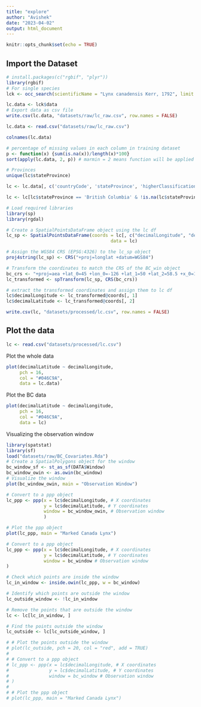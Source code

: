 ```yaml
---
title: "explore"
author: "Avishek"
date: "2023-04-02"
output: html_document
---
```


```r
knitr::opts_chunk$set(echo = TRUE)
```

## Import the Dataset

```r
# install.packages(c("rgbif", "plyr"))
library(rgbif)
# For single species
lck <- occ_search(scientificName = "Lynx canadensis Kerr, 1792", limit = 10164)
```


```r
lc.data <- lck$data
# Export data as csv file
write.csv(lc.data, "datasets/raw/lc_raw.csv", row.names = FALSE)
```

```r
lc.data <- read.csv("datasets/raw/lc_raw.csv")
```

```r
colnames(lc.data)
```

```r
# percentage of missing values in each column in training dataset
p <- function(x) {sum(is.na(x))/length(x)*100}
sort(apply(lc.data, 2, p)) # marmin = 2 means function will be applied in each column 
```

```r
# Provinces
unique(lc$stateProvince)
```


```r
lc <- lc.data[, c('countryCode', 'stateProvince', 'higherClassification', 'month', 'locality', 'higherGeography', 'sex', 'decimalLatitude', 'decimalLongitude', 'dateIdentified', 'coordinateUncertaintyInMeters', 'footprintWKT', 'country')]

lc <- lc[lc$stateProvince == 'British Columbia' & !is.na(lc$stateProvince) & !is.na(lc$decimalLatitude) & !is.na(lc$decimalLongitude),]
```


```r
# Load required libraries
library(sp)
library(rgdal)

# Create a SpatialPointsDataFrame object using the lc df
lc_sp <- SpatialPointsDataFrame(coords = lc[, c("decimalLongitude", "decimalLatitude")],
                                       data = lc)

# Assign the WGS84 CRS (EPSG:4326) to the lc_sp object
proj4string(lc_sp) <- CRS("+proj=longlat +datum=WGS84")

# Transform the coordinates to match the CRS of the BC_win object
bc_crs <- "+proj=aea +lat_0=45 +lon_0=-126 +lat_1=50 +lat_2=58.5 +x_0=1000000 +y_0=0 +datum=NAD83 +units=m +no_defs"
lc_transformed <- spTransform(lc_sp, CRS(bc_crs))

# extract the transformed coordinates and assign them to lc df
lc$decimalLongitude <- lc_transformed@coords[, 1]
lc$decimalLatitude <- lc_transformed@coords[, 2]
```


```r
write.csv(lc, "datasets/processed/lc.csv", row.names = FALSE)
```

## Plot the data

```r
lc <- read.csv("datasets/processed/lc.csv")
```

Plot the whole data

```r
plot(decimalLatitude ~ decimalLongitude,
     pch = 16,
     col = "#046C9A",
     data = lc.data)
```

Plot the BC data

```r
plot(decimalLatitude ~ decimalLongitude,
     pch = 16,
     col = "#046C9A",
     data = lc)
```

Visualizing the observation window

```r
library(spatstat)
library(sf)
load("datasets/raw/BC_Covariates.Rda")
# Create a SpatialPolygons object for the window
bc_window_sf <- st_as_sf(DATA$Window)
bc_window_owin <- as.owin(bc_window)
# Visualize the window
plot(bc_window_owin, main = "Observation Window")
```

```r
# Convert to a ppp object
lc_ppp <- ppp(x = lc$decimalLongitude, # X coordinates
              y = lc$decimalLatitude, # Y coordinates
              window = bc_window_owin, # Observation window
              )

# Plot the ppp object
plot(lc_ppp, main = "Marked Canada Lynx")
```

```r
# Convert to a ppp object
lc_ppp <- ppp(x = lc$decimalLongitude, # X coordinates
              y = lc$decimalLatitude, # Y coordinates
              window = bc_window # Observation window
)

# Check which points are inside the window
lc_in_window <- inside.owin(lc_ppp, w = bc_window)

# Identify which points are outside the window
lc_outside_window <- !lc_in_window

# Remove the points that are outside the window
lc <- lc[lc_in_window, ]

# Find the points outside the window
lc_outside <- lc[lc_outside_window, ]

# # Plot the points outside the window
# plot(lc_outside, pch = 20, col = "red", add = TRUE)
# 
# # Convert to a ppp object
# lc_ppp <- ppp(x = lc$decimalLongitude, # X coordinates
#               y = lc$decimalLatitude, # Y coordinates
#               window = bc_window # Observation window
# )
# 
# # Plot the ppp object
# plot(lc_ppp, main = "Marked Canada Lynx")

```














































